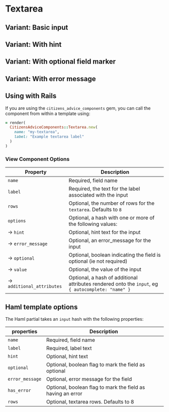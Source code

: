 
# Textarea

## Variant: Basic input

<Preview>
  <Story id="forms-textarea--basic" />
</Preview>

## Variant: With hint

<Preview>
  <Story id="forms-textarea--with-hint" />
</Preview>

## Variant: With optional field marker

<Preview>
  <Story id="forms-textarea--optional-field" />
</Preview>

## Variant: With error message

<Preview>
  <Story id="forms-textarea--with-error" />
</Preview>

## Using with Rails

If you are using the `citizens_advice_components` gem, you can call the component from within a template using:

```rb
= render(
  CitizensAdviceComponents::Textarea.new(
    name: "my-textarea",
    label: "Example textarea label"
  )
)
```

### View Component Options

| Property                       | Description                                                                                        |
| ------------------------------ | -------------------------------------------------------------------------------------------------- |
| `name`                         | Required, field name                                                                               |
| `label`                        | Required, the text for the label associated with the input                                         |
| `rows`                         | Optional, the number of rows for the `textarea`. Defaults to `8`                                   |
| `options`                      | Optional, a hash with one or more of the following values:                                         |
| &rarr; `hint`                  | Optional, hint text for the input                                                                  |
| &rarr; `error_message`         | Optional, an error_message for the input                                                           |
| &rarr; `optional`              | Optional, boolean indicating the field is optional (ie not required)                               |
| &rarr; `value`                 | Optional, the value of the input                                                                   |
| &rarr; `additional_attributes` | Optional, a hash of additional attributes rendered onto the `input`, eg `{ autocomplete: "name" }` |

## Haml template options

The Haml partial takes an `input` hash with the following properties:

| properties      | Description                                                 |
| --------------- | ----------------------------------------------------------- |
| `name`          | Required, field name                                        |
| `label`         | Required, label text                                        |
| `hint`          | Optional, hint text                                         |
| `optional`      | Optional, boolean flag to mark the field as optional        |
| `error_message` | Optional, error message for the field                       |
| `has_error`     | Optional, boolean flag to mark the field as having an error |
| `rows`          | Optional, textarea rows. Defaults to 8                      |
